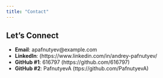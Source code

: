 ```yaml
---
title: "Contact"
---
```


## Let's Connect

- **Email**: apafnutyev@example.com  
- **LinkedIn**: (https://www.linkedin.com/in/andrey-pafnutyev/  
- **GitHub #1**: 616797 (https://github.com/616797)
- **GitHub #2**: PafnutyevA (ttps://github.com/PafnutyevA)